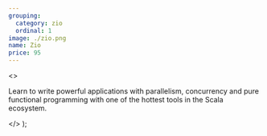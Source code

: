 ```yaml
---
grouping:
  category: zio
  ordinal: 1
image: ./zio.png
name: Zio
price: 95
---
```


  <>
    <p>
      Learn to write powerful applications with parallelism, concurrency and
      pure functional programming with one of the hottest tools in the Scala
      ecosystem.
    </p>
  </>
);
